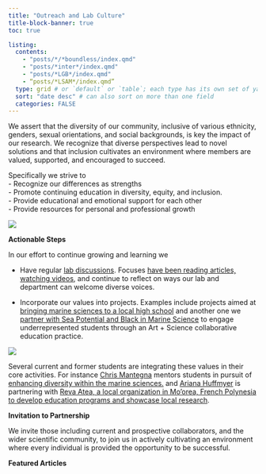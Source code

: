 ```yaml
---
title: "Outreach and Lab Culture"
title-block-banner: true
toc: true

listing:
  contents:
    - "posts/*/*boundless/index.qmd"
    - "posts/*inter*/index.qmd"
    - "posts/*LGB*/index.qmd"
    - “posts/*LSAM*/index.qmd”
  type: grid # or `default` or `table`; each type has its own set of yaml options to include
  sort: "date desc" # can also sort on more than one field
  categories: FALSE
---
```


We assert that the diversity of our community, inclusive of various ethnicity, genders, sexual orientations, and social backgrounds, is key the impact of our research. We recognize that diverse perspectives lead to novel solutions and that inclusion cultivates an environment where members are valued, supported, and encouraged to succeed.

Specifically we strive to\
- Recognize our differences as strengths\
- Promote continuing education in diversity, equity, and inclusion.\
- Provide educational and emotional support for each other\
- Provide resources for personal and professional growth

![](img/lab-photo-20250213-edited-SJW-01.JPG)


**Actionable Steps**

In our effort to continue growing and learning we

-   Have regular [lab discussions](https://robertslab.github.io/resources/DEI-Resources/#bimonthly-diversity-equity-and-inclusion-meetings). Focuses [have been reading articles, watching videos](https://docs.google.com/spreadsheets/d/1LCIiAqWMaJ0tPZIevUXqWyZR2SN4p9qGLgQIvWBaWgo/edit#gid=0), and continue to reflect on ways our lab and department can welcome diverse voices.

-   Incorporate our values into projects. Examples include projects aimed at [bringing marine sciences to a local high school](https://faculty.washington.edu/sr320/research/wsg-clam.html) and another one we [partner with Sea Potential and Black in Marine Science](https://faculty.washington.edu/sr320/research/art.html) to engage underrepresented students through an Art + Science collaborative education practice.

![](http://gannet.fish.washington.edu/seashell/snaps/Monosnap_Monosnap_2025-02-15_05-17-02.png)

Several current and former students are integrating these values in their core activities. For instance [Chris Mantegna](https://faculty.washington.edu/sr320/people.html#chris-mantegna) mentors students in pursuit of [enhancing diversity within the marine sciences.](https://fish.uw.edu/2023/09/marine-science-mentoring-over-the-summer-at-fhl/) and [Ariana Huffmyer](https://faculty.washington.edu/sr320/people.html#ariana-s.-huffmyer-phd) is partnering with [Reva Atea, a local organization in Mo'orea, French Polynesia to develop education programs and showcase local research](https://www.reva-atea.com/).

**Invitation to Partnership**

We invite those including current and prospective collaborators, and the wider scientific community, to join us in actively cultivating an environment where every individual is provided the opportunity to be successful.

**Featured Articles**
